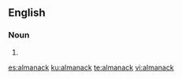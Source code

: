 ==English==

===Noun===
{{en-noun}}
# {{alternative spelling of|almanac|lang=en}}

[[es:almanack]]
[[ku:almanack]]
[[te:almanack]]
[[vi:almanack]]